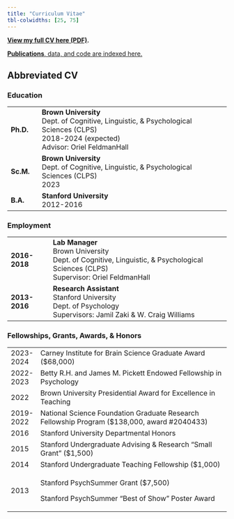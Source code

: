 ```yaml
---
title: "Curriculum Vitae"
tbl-colwidths: [25, 75]
---
```


[**View my full CV here (PDF)**](cv.pdf)**.**

[**Publications**, data, and code are indexed here.](publications.qmd)

## Abbreviated CV

### Education

+-----------+--------------------------------------------------------------------+
| **Ph.D.** | **Brown University\                                                |
|           | **Dept. of Cognitive, Linguistic, & Psychological Sciences (CLPS)\ |
|           | 2018-2024 (expected)\                                              |
|           | Advisor: Oriel FeldmanHall                                         |
+-----------+--------------------------------------------------------------------+
| **Sc.M.** | **Brown University\                                                |
|           | **Dept. of Cognitive, Linguistic, & Psychological Sciences (CLPS)\ |
|           | 2023                                                               |
+-----------+--------------------------------------------------------------------+
| **B.A.**  | **Stanford University\                                             |
|           | **2012-2016                                                        |
+-----------+--------------------------------------------------------------------+

### Employment

+---------------+------------------------------------------------------------------+
| **2016-2018** | **Lab Manager\                                                   |
|               | **Brown University\                                              |
|               | Dept. of Cognitive, Linguistic, & Psychological Sciences (CLPS)\ |
|               | Supervisor: Oriel FeldmanHall                                    |
+---------------+------------------------------------------------------------------+
| **2013-2016** | **Research Assistant\                                            |
|               | **Stanford University\                                           |
|               | Dept. of Psychology\                                             |
|               | Supervisors: Jamil Zaki & W. Craig Williams                      |
+---------------+------------------------------------------------------------------+

### Fellowships, Grants, Awards, & Honors

+-----------+----------------------------------------------------------------------------------------------+
| 2023-2024 | Carney Institute for Brain Science Graduate Award (\$68,000)                                 |
+-----------+----------------------------------------------------------------------------------------------+
| 2022-2023 | Betty R.H. and James M. Pickett Endowed Fellowship in Psychology                             |
+-----------+----------------------------------------------------------------------------------------------+
| 2022      | Brown University Presidential Award for Excellence in Teaching                               |
+-----------+----------------------------------------------------------------------------------------------+
| 2019-2022 | National Science Foundation Graduate Research Fellowship Program (\$138,000, award #2040433) |
+-----------+----------------------------------------------------------------------------------------------+
| 2016      | Stanford University Departmental Honors                                                      |
+-----------+----------------------------------------------------------------------------------------------+
| 2015      | Stanford Undergraduate Advising & Research "Small Grant" (\$1,500)                           |
+-----------+----------------------------------------------------------------------------------------------+
| 2014      | Stanford Undergraduate Teaching Fellowship (\$1,000)                                         |
+-----------+----------------------------------------------------------------------------------------------+
| 2013      | Stanford PsychSummer Grant (\$7,500)                                                         |
|           |                                                                                              |
|           | Stanford PsychSummer "Best of Show" Poster Award                                             |
+-----------+----------------------------------------------------------------------------------------------+
